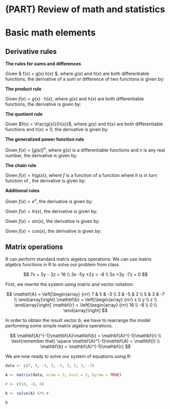 # (PART) Review of math and statistics {-}

# Basic math elements {#chapter4}

## Derivative rules

**The rules for sums and differences**

Given $ f(x) = g(x) \pm h(x) $, where $g(x)$ and $h(x)$ are both differentiable functions, the derivative of a sum or difference of two functions is given by:

\begin{equation}
f'(x) = g'(x) \pm h'(x)
\end{equation}

**The product rule**

Given $f(x) = g(x) \cdot h(x)$, where $g(x)$ and $h(x)$ are both differentiable functions, the derivative is given by:  

\begin{equation}
f'(x) =  h(x) \cdot g'(x) + h'(x) \cdot g(x)
\end{equation}

**The quotient rule** 

Given $f(x) = \frac{g(x)}{h(x)}$, where $g(x)$ and $h(x)$ are both differentiable functions and $h(x)\neq0$, the derivative is given by:  

\begin{equation}
f'(x) =  \dfrac{h(x) \cdot g'(x) - h'(x) \cdot g(x)}{[h(x)]^2}
\end{equation}

**The generalized power function rule**

Given $f(x) = [g(x)]^n$, where $g(x)$ is a differentiable functions and n is any real number, the derivative is given by: 

\begin{equation}
f'(x) =  n[g(x)]^{n-1} \cdot g'(x)
\end{equation}

**The chain rule**

Given $f(x) = h(g(x))$, where $f$ is a function of a function where $h$ is in turn function of \textit{g}, the derivative is given by:

\begin{equation}
f'(x) = h'(g(x)) \cdot g'(x)
\end{equation}

**Additional rules**

Given $f(x) = e^x$, the derivative is given by:

\begin{equation}
f'(x) = e^x
\end{equation}

Given $f(x) = ln(x)$, the derivative is given by:

\begin{equation}
f'(x) = \frac{1}{x}
\end{equation}

Given $f(x) = sin(x)$, the derivative is given by:

\begin{equation}
f'(x) = cos(x)
\end{equation}

Given $f(x) = cos(x)$, the derivative is given by:

\begin{equation}
f'(x) = -sin(x)
\end{equation}

## Matrix operations

R can perform standard matrix algebra operations. We can use matrix algebra functions in R to solve our problem from class.

$$
7x + 5y - 3z = 16 \\
3x -5y +2z	= -8 \\
5x +3y -7z = 0
$$

First, we rewrite the system using matrix and vector notation:

$$
\mathbf{A} = \left[\begin{array}
{rrr}
7 & 5 & -3 \\
3 & -5 & 2 \\
5 & 3 & -7 \\
\end{array}\right]
\mathbf{b} = \left[\begin{array}
{rrr}
x \\
y \\
z \\
\end{array}\right]
\mathbf{r} = \left[\begin{array}
{rrr}
16 \\
-8 \\
0 \\
\end{array}\right]
$$

In order to obtain the result vector *b*, we have to rearrange the model performing some simple matrix algebra operations.

$$
\mathbf{A}^{-1}\mathbf{A}\mathbf{b} = \mathbf{A}^{-1}\mathbf{r} \\
\text{remember that} \space \mathbf{A}^{-1}\mathbf{A} = \mathbf{I} \\
\mathbf{b} = \mathbf{A}^{-1}\mathbf{r}
$$ 

We are now ready to solve our system of equations using R:

```r
data <- c(7, 5, -3, 3, -5, 2, 5, 3, -7)

A <- matrix(data, nrow = 3, ncol = 3, byrow = TRUE)

r <- c(16, -8, 0)

b <- solve(A) %*% r

b
```
